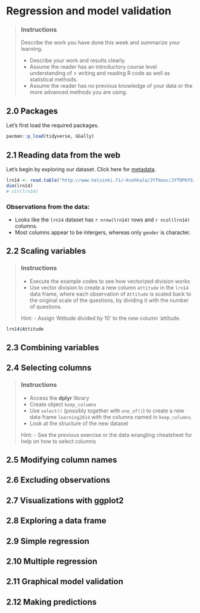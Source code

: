 # Regression and model validation

> ### Instructions
> Describe the work you have done this week and summarize your learning.
>
> - Describe your work and results clearly. 
> - Assume the reader has an introductory course level understanding of > writing and reading R code as well as statistical methods.
> - Assume the reader has no previous knowledge of your data or the more advanced methods you are using.

## 2.0 Packages

Let's first load the required packages.

```r
pacman::p_load(tidyverse, GGally)
```

## 2.1 Reading data from the web

Let's begin by exploring our dataset. Click here for [metadata](http://www.helsinki.fi/~kvehkala/JYTmooc/JYTOPKYS3-meta.txt).

```r
lrn14 <- read.table("http://www.helsinki.fi/~kvehkala/JYTmooc/JYTOPKYS3-data.txt", sep = "\t", header = TRUE)
dim(lrn14)
# str(lrn14)
```

### Observations from the data:

- Looks like the `lrn14` dataset has `r nrow(lrn14)` rows and `r ncol(lrn14)` columns.
- Most columns appear to be intergers, whereas only `gender` is character.


## 2.2 Scaling variables

> ### Instructions
> - Execute the example codes to see how vectorized division works
> - Use vector division to create a new column `attitude` in the `lrn14` data frame, where each observation of `Attitude` is scaled back to the original scale of the questions, by dividing it with the number of questions.
> 
> Hint:
> - Assign 'Attitude divided by 10' to the new column 'attitude.

```r
lrn14$Attitude


```



## 2.3 Combining variables
## 2.4 Selecting columns

> ### Instructions
> - Access the **dplyr** library
> - Create object `keep_columns`
> - Use `select()` (possibly together with `one_of()`) to create a new data frame `learning2014` with the columns named in `keep_columns`.
> - Look at the structure of the new dataset
> 
> Hint:
> - See the previous exercise or the data wrangling cheatsheet for help on how to select columns

## 2.5 Modifying column names

## 2.6 Excluding observations

## 2.7 Visualizations with ggplot2

## 2.8 Exploring a data frame

## 2.9 Simple regression

## 2.10 Multiple regression

## 2.11 Graphical model validation

## 2.12 Making predictions
